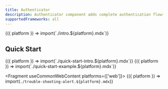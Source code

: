 ```yaml
---
title: Authenticator
description: Authenticator component adds complete authentication flows to your application with minimal boilerplate.
supportedFrameworks: all
---
```



<Fragment useCommonWebContent>
  {({ platform }) => import(`./intro.${platform}.mdx`)}
</Fragment>

## Quick Start

<Fragment useCommonWebContent>
  {({ platform }) => import(`./quick-start-intro.${platform}.mdx`)}
</Fragment>

<Fragment>
  {({ platform }) => import(`./quick-start-example.${platform}.mdx`)}
</Fragment>

<Fragment useCommonWebContent platforms={['web']}>
  {({ platform }) => import(`./trouble-shooting-alert.${platform}.mdx`)}
</Fragment>
